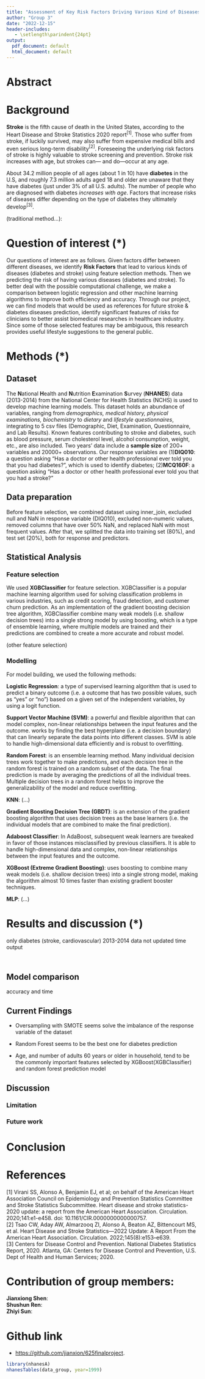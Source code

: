 ---
title: "Assessment of Key Risk Factors Driving Various Kind of Diseases on NHANES Dataset"
author: "Group 3"
date: "2022-12-15"
header-includes:
   - \setlength\parindent{24pt}
output:
  pdf_document: default
  html_document: default
---
# Abstract

# Background  
  
  **Stroke** is the fifth cause of death in the United States, according to the Heart Disease and Stroke Statistics 2020 report$^{[1]}$. Those who suffer from stroke, if luckily survived, may also suffer from expensive medical bills and even serious long-term disability$^{[2]}$.   Foreseeing the underlying risk factors of stroke is highly valuable to stroke screening and prevention. Stroke risk increases with age, but strokes can— and do—occur at any age.
  
  About 34.2 million people of all ages (about 1 in 10) have **diabetes** in the U.S, and roughly 7.3 million adults aged 18 and older are unaware that they have diabetes (just under 3% of all U.S. adults). The number of people who are diagnosed with diabetes *increases with age*. Factors that increase risks of diseases differ depending on the type of diabetes they  ultimately develop$^{[3]}$.  
  
  (traditional method...): 

# Question of interest (*)  
  Our questions of interest are as follows. Given factors differ between different diseases, we identify **Risk Factors** that lead to various kinds of diseases (diabetes and stroke) using feature selection methods. Then we predicting the risk of having various diseases (diabetes and stroke). To better deal with the possible computational challenge, we make a comparison between logistic regression and other machine learning algorithms to improve both efficiency and accuracy. Through our project, we can find models that would be used as references for future stroke & diabetes diseases prediction, identify significant features of risks for clinicians to better assist biomedical researches in healthcare industry. Since some of those selected features may be ambiguous, this research provides useful lifestyle suggestions to the general public.

# Methods (*)

## Dataset 
The **N**ational **H**ealth and **N**utrition **E**xamination **S**urvey (**NHANES**) data (2013-2014) from the National Center for Health Statistics (NCHS) is used to develop machine learning models. This dataset holds an abundance of variables, ranging from *demographics, medical history, physical examinations, biochemistry* to *dietary* and *lifestyle questionnaires*, integrating to 5 csv files (Demographic, Diet, Examination, Questionnaire, and Lab Results). Known features contributing to stroke and diabetes, such as blood pressure, serum cholesterol level, alcohol consumption, weight, etc., are also included. Two years' data include a **sample size** of 200+ variables and 20000+ observations.
Our response variables are (1)**DIQ010**: a question asking "Has a doctor or other health professional ever told you that you had diabetes?", which is used to identify diabetes; (2)**MCQ160F**: a question asking "Has a doctor or other health professional ever told you that you had a stroke?"  

## Data preparation
Before feature selection, we combined dataset using inner_join, excluded null and NaN in response variable (DIQ010), excluded non-numeric values, removed columns that have over 50% NaN, and replaced NaN with most frequent values. After that, we splitted the data into training set (80%), and test set (20%), both for response and predictors.

## Statistical Analysis
### Feature selection
We used **XGBClassifier** for feature selection. XGBClassifier is a popular machine learning algorithm used for solving classification problems in various industries, such as credit scoring, fraud detection, and customer churn prediction. As an implementation of the gradient boosting decision tree algorithm, XGBClassifier combine many weak models (i.e. shallow decision trees) into a single strong model by using boosting, which is a type of ensemble learning, where multiple models are trained and their predictions are combined to create a more accurate and robust model.  

(other feature selection)

### Modelling  
For model building, we used the following methods:  

**Logistic Regression**: a type of supervised learning algorithm that is used to predict a binary outcome (i.e. a outcome that has two possible values, such as "yes" or "no") based on a given set of the independent variables, by using a logit function.  

**Support Vector Machine (SVM)**: a powerful and flexible algorithm that can model complex, non-linear relationships between the input features and the outcome. works by finding the best hyperplane (i.e. a decision boundary) that can linearly separate the data points into different classes. SVM is able to handle high-dimensional data efficiently and is robust to overfitting.  

**Random Forest**: is an ensemble learning method. Many individual decision trees work together to make predictions, and each decision tree in the random forest is trained on a random subset of the data. The final prediction is made by averaging the predictions of all the individual trees. Multiple decision trees in a random forest helps to improve the generalizability of the model and reduce overfitting. 

**KNN**:  (...)

**Gradient Boosting Decision Tree (GBDT)**: is an extension of the gradient boosting algorithm that uses decision trees as the base learners (i.e. the individual models that are combined to make the final prediction).  

**Adaboost Classifier**: In AdaBoost, subsequent weak learners are tweaked in favor of those instances misclassified by previous classifiers. It is able to handle high-dimensional data and complex, non-linear relationships between the input features and the outcome.  

**XGBoost (Extreme Gradient Boosting)**: uses boosting to combine many weak models (i.e. shallow decision trees) into a single strong model, making the algorithm almost 10 times  faster than existing gradient booster techniques.  

**MLP**: (...)



# Results and discussion (*)

only diabetes (stroke, cardiovascular)
2013-2014 data not updated
time output




```{r}

```

```{r plot}

```



## Model comparison

accuracy and time


## Current Findings
- Oversampling with SMOTE seems solve the imbalance of the response variable of the dataset  

- Random Forest seems to be the best one for diabetes prediction  

- Age, and number of adults 60 years or older in household, tend to be the commonly important features selected by XGBoost(XGBClassifier) and random forest prediction model




## Discussion
### Limitation



### Future work


# Conclusion



# References

[1] Virani SS, Alonso A, Benjamin EJ, et al; on behalf of the American Heart Association Council on Epidemiology and Prevention Statistics Committee and Stroke Statistics Subcommittee. Heart disease and stroke statistics- 2020 update: a report from the American Heart Association.
Circulation. 2020;141:e1-e458. doi: 10.1161/CIR.0000000000000757.  
[2] Tsao CW, Aday AW, Almarzooq ZI, Alonso A, Beaton AZ, Bittencourt MS, et al. Heart Disease and Stroke Statistics—2022 Update: A Report From the American Heart Association. Circulation. 2022;145(8):e153–e639.  
[3] Centers for Disease Control and Prevention. National Diabetes Statistics Report, 2020. Atlanta, GA: Centers for Disease Control and Prevention, U.S. Dept of Health and Human Services; 2020.



# Contribution of group members:  


**Jianxiong Shen**:  
**Shushun Ren**:  
**Zhiyi Sun**:  



# Github link
- <https://github.com/jianxion/625finalproject>.





```{r}
library(nhanesA)
nhanesTables(data_group, year=1999)


```






